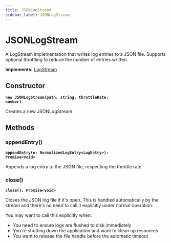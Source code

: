 ```yaml
---
title: JSONLogStream
sidebar_label: JSONLogStream
---
```


# JSONLogStream

A LogStream implementation that writes log entries to a JSON file.
Supports optional throttling to reduce the number of entries written.

**Implements:** [LogStream](/api/interfaces/logstream)

## Constructor

**<code>new JSONLogStream(path: string, throttleRate: number)</code>**

Creates a new JSONLogStream

## Methods

### appendEntry()

**<code>appendEntry(e: NormalizedLogEntry&lt;LogEntry&gt;): Promise&lt;void&gt;</code>**

Appends a log entry to the JSON file, respecting the throttle rate

### close()

**<code>close(): Promise&lt;void&gt;</code>**

Closes the JSON log file if it's open. This is handled automatically by the
stream and there's no need to call it explicitly under normal operation.

You may want to call this explicitly when:
- You need to ensure logs are flushed to disk immediately
- You're shutting down the application and want to clean up resources
- You want to release the file handle before the automatic timeout

